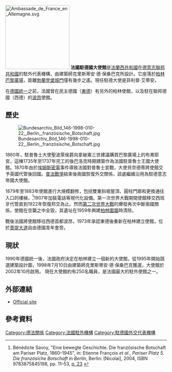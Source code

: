 {{Infobox diplomatic mission
| name= 法國駐德國大使館<br><small>{{lang|fr|Ambassade de France en Allemagne}}</small><br><small>{{lang|de|Französische Botschaft in Berlin}}
</small><br>[[Image:Armoiries_république_française.svg|180px]]
| image=Berlin, Mitte, Pariser Platz, Botschaft Frankreich.jpg
| address =[[柏林|柏林]][[巴黎廣場|巴黎廣場]]5號
| location= {{GER}}[[柏林|柏林]]
| department= {{flagicon image|Flag of France.svg}} [[法國外交部|法國外交部]]
| ambassador= {{Link-fr|菲利普·艾蒂安|Philippe Étienne}}（2014年7月31日－）
}}
[[File:Ambassade_de_France_en_Allemagne.svg|200px]]
'''法國駐德國大使館'''是[[法蘭西共和國|法蘭西共和國]]在[[德意志聯邦共和國|德意志聯邦共和國]]的駐外代表機構，由建築師克里斯蒂安·德·保桑巴克所設計。它座落於[[柏林|柏林]][[巴黎廣場|巴黎廣場]]，距離[[布蘭登堡門|勃蘭登堡城門]]僅有幾步之遙。現任駐德大使是菲利普·艾蒂安。

在[[德國統一|德國統一]]之前，法國曾在民主德國（[[東德|東德]]）有另外的柏林使館，以及駐在聯邦德國（西德）的[[波昂|波昂]]使館。

==歷史==
[[File:Bundesarchiv_Bild_146-1998-010-22,_Berlin,_französische_Botschaft.jpg|thumb]]

1860年，駐普魯士大使聖波萊侯爵向拿破崙三世建議購買巴黎廣場上的布弗耶宮，這棟1735年至1737年完工的後巴洛克時期建築作為法國駐普魯士王國大使館。1870年由於[[埃姆斯密電|埃姆斯密電]]事件導致法國對普魯士宣戰，大使貝奈德蒂將使館交予英國代管後回國。[[普法戰爭|普法戰爭]]結束後兩國恢復外交關係，該處繼續沿用為駐德意志帝國大使館。

1879年至1883年使館進行大規模翻修，包括雙重斜坡屋頂、圓柱門廊和更換通往入口的樓梯，<ref>Bénédicte Savoy, "Eine bewegte Geschichte. Die französische Botschaft am Pariser Platz, 1860–1945", in: Etienne François ''et al''., ''Pariser Platz 5. Die französiche Botschaft in Berlin'', Berlin: [Nicolai], 2004, ISBN 9783875845198, pp. 11–53, [http://books.google.com/books?id=RuNOAAAAYAAJ&q=Pariser+Platz+5&dq=Pariser+Platz+5&hl=en&sa=X&ei=fkbpT7ypNoPe2AWgm9SsAg&ved=0CF8Q6AEwCDgK p. 23] {{Wayback|url=http://books.google.com/books?id=RuNOAAAAYAAJ&q=Pariser+Platz+5&dq=Pariser+Platz+5&hl=en&sa=X&ei=fkbpT7ypNoPe2AWgm9SsAg&ved=0CF8Q6AEwCDgK |date=20140629141759 }} {{de icon}}</ref>1907年加裝電話等現代化設備。第一次世界大戰期間使館移交西班牙代管直到1922年恢復邦交為止。然而[[第二次世界大戰|第二次世界大戰]]的爆發再次中斷兩國關係，使館在空襲之中全毀，其遺址在1959年興建[[柏林圍牆|柏林圍牆]]時清除。

戰後法國將使館移往西德首都波昂，1973年承認東德後重新在柏林建立使館，位於[[菩提樹下大街|菩提大道]]自由德國青年會旁。

==現狀==
1990年德國統一後，法國政府決定在柏林建立一個新的大使館，從1995年開始競選建築設計圖，1998年7月10日由建築師克里斯蒂安·德·保桑巴克獲選，大使館於2002年10月啟用。
現在大使館約有250名職員，是法國最大的駐外使館之一。

==外部連結==
* [https://web.archive.org/web/20151003125808/http://www.ambafrance-de.org/-Ambassade,13- Official site] {{fr icon}}
==參考資料==
{{Reflist}}
{{法國駐外機構}}
{{駐德國外交代表機構}}
[[Category:德法關係|Category:德法關係]]
[[Category:法國駐外機構|Category:法國駐外機構]]
[[Category:駐德國外交代表機構|Category:駐德國外交代表機構]]